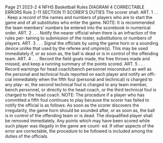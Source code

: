 Page 21 2023-2 4 NFHS Basketball Rules DIAGRAM 4 CORRECTABLE ERRORS Rule 2-11 SECTION 11 SCORER'S DUTIES The scorer shall: ART. 1 . . . Keep a record of the names and numbers of players who are to start the game and of all substitutes who enter the game. NOTE: It is recommended the team members' numbers be entered into the scorebook in numerical order. ART. 2 . . . Notify the nearer official when there is an infraction of the rules per- taining to submission of the roster, substitutions or numbers of players. ART. 3 . . . Signal the officials by using the game horn or a sounding device unlike that used by the referee and umpire(s). This may be used immediately if, or as soon as, the ball is dead or is in control of the offending team. ART. 4 . . . Record the field goals made, the free throws made and missed, and keep a running summary of the points scored. ART. 5 . . . Record warnings for head coach/bench personnel misconduct as well as the personal and technical fouls reported on each player and notify an offi- cial immediately when the fifth foul (personal and technical) is charged to any play- er, the second technical foul is charged to any team member, bench personnel, or directly to the head coach, or the third technical foul is charged to the head coach. NOTE: The procedure if a player who has committed a fifth foul continues to play because the scorer has failed to notify the official is as follows: As soon as the scorer discovers the irregularity, the game horn should be sounded after, or as soon as, the ball is in control of the offending team or is dead. The disqualified player shall be removed immediately. Any points which may have been scored while such player was illegally in the game are count- ed. If other aspects of the error are correctable, the procedure to be followed is included among the duties of the officials.